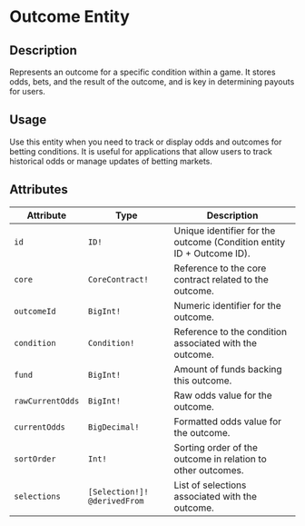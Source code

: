 # Outcome Entity

## Description

Represents an outcome for a specific condition within a game. It stores odds, bets, and the result of the outcome, and is key in determining payouts for users.

## Usage 

Use this entity when you need to track or display odds and outcomes for betting conditions. It is useful for applications that allow users to track historical odds or manage updates of betting markets.

## Attributes

| **Attribute** | **Type** | **Description** |
| --- | --- | --- |
| `id` | `ID!` | Unique identifier for the outcome (Condition entity ID + Outcome ID). |
| `core` | `CoreContract!` | Reference to the core contract related to the outcome. |
| `outcomeId` | `BigInt!` | Numeric identifier for the outcome. |
| `condition` | `Condition!` | Reference to the condition associated with the outcome. |
| `fund` | `BigInt!` | Amount of funds backing this outcome. |
| `rawCurrentOdds` | `BigInt!` | Raw odds value for the outcome. |
| `currentOdds` | `BigDecimal!` | Formatted odds value for the outcome. |
| `sortOrder` | `Int!` | Sorting order of the outcome in relation to other outcomes. |
| `selections` | `[Selection!]! @derivedFrom` | List of selections associated with the outcome. |